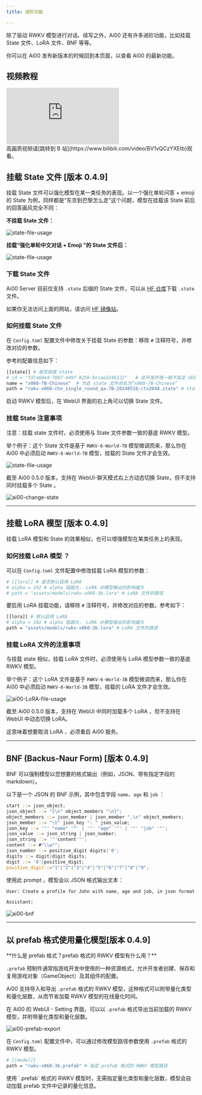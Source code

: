 ```yaml
---
title: 进阶功能

---
```



除了驱动 RWKV 模型进行对话、续写之外，Ai00 还有许多进阶功能，比如挂载 State 文件、LoRA 文件、BNF 等等。

你可以在 Ai00 发布新版本的时候回到本页面，以查看 Ai00 的最新功能。

## 视频教程

<div className="iframe-container">
 <iframe 
 src="https://player.bilibili.com/player.html?isOutside=true&aid=113718167865985&bvid=BV1vQCzYXEtb&cid=27541308447&poster=1&p=0&high_quality=1&autoplay=0"
 scrolling="no"
 frameBorder="0"
 allowFullScreen={true}
 sandbox="allow-top-navigation allow-same-origin allow-forms allow-scripts"
>
</iframe>
</div>
<CallOut type="info">
高画质视频请[跳转到 B 站](https://www.bilibili.com/video/BV1vQCzYXEtb)观看。
</CallOut>

## 挂载 State 文件 [版本 0.4.9]

挂载 State 文件可以强化模型在某一类任务的表现。以一个强化单轮问答 + emoji 的 State 为例，同样都是“东京到巴黎怎么走”这个问题，模型在挂载该 State 前后的回答画风完全不同：

**不挂载 State 文件：**

![state-file-usage](./imgs/ai00-answer-without-state.jpg)

**挂载“强化单轮中文对话 + Emoji ”的 State 文件后：**

![state-file-usage](./imgs/ai00-answer-with-state.jpg)

### 下载 State 文件

Ai00 Server 目前仅支持 `.state` 后缀的 State 文件，可以从 [HF 仓库](https://huggingface.co/shoumenchougou/RWKV-6-State-for-st/tree/main)下载 `.state` 文件。

如果你无法访问上面的网站，请访问 [HF 镜像站](https://hf-mirror.com/shoumenchougou/RWKV-6-State-for-st/tree/main)。

### 如何挂载 State 文件

在 `Config.toml` 配置文件中修改关于挂载 State 的参数：移除 `#` 注释符号，并修改对应的参数。

参考的配置信息如下：

``` bash copy
[[state]] # 是否挂载 state
# id = "fd7a60ed-7807-449f-8256-bccae3246222"   # 非开发环境一般不指定 UUID，可保留注释符
name = "x060-7B-Chinese"  # 为此 state 文件命名为“x060-7B-Chinese”
path = "rwkv-x060-chn_single_round_qa-7B-20240516-ctx2048.state" # state 文件的名称，存放在 `model` 文件夹
```

启动 RWKV 模型后，在 WebUI 界面的右上角可以切换 State 文件。

### 挂载 State 注意事项

<CallOut type="warning" >
注意：挂载 state 文件时，必须使用与 State 文件参数一致的基底 RWKV 模型。
</CallOut>

举个例子：这个 State 文件是基于 `RWKV-6-World-7B` 模型微调而来，那么你在 Ai00 中必须启动 `RWKV-6-World-7B` 模型，挂载的 State 文件才会生效。

![state-file-usage](./imgs/ai00-state-file-usage.png)

<CallOut type="info">
截至 Ai00 0.5.0 版本，支持在 WebUI-聊天模式右上方动态切换 State，但不支持同时挂载多个 State 。
</CallOut>

![ai00-change-state](./imgs/ai00-change-state.png)

---
## 挂载 LoRA 模型 [版本 0.4.9]

挂载 LoRA 模型和 State 的效果相似，也可以增强模型在某类任务上的表现。

### 如何挂载 LoRA 模型 ？

可以在 `Config.toml` 文件配置中修改挂载 LoRA 模型的参数：
``` bash copy
# [[lora]] # 是否默认启用 LoRA 
# alpha = 192 # alpha 值越大， LoRA 对模型输出的影响越大
# path = "assets/models/rwkv-x060-3b.lora" # LoRA 文件的路径
```
要启用 LoRA 挂载功能，请移除 `#` 注释符号，并修改对应的参数。参考如下：

``` bash copy
[[lora]] # 默认启用 LoRA 
# alpha = 192 # alpha 值越大， LoRA 对模型输出的影响越大
path = "assets/models/rwkv-x060-3b.lora" # LoRA 文件的路径
```

### 挂载 LoRA 文件的注意事项

<CallOut type="warning" >
与挂载 state 相似，挂载 LoRA 文件时，必须使用与 LoRA 模型参数一致的基底 RWKV 模型。
</CallOut>

举个例子：这个 LoRA 文件是基于 `RWKV-6-World-3B` 模型微调而来，那么你在 Ai00 中必须启动 `RWKV-6-World-3B` 模型，挂载的 LoRA 文件才会生效。

![ai00-LoRA-file-usage](./imgs/ai00-LoRA-file-usage.png)

<CallOut type="info">
截至 Ai00 0.5.0 版本，支持在 WebUI 中同时加载多个 LoRA ，但不支持在 WebUI 中动态切换 LoRA。

这意味着想要取消 LoRA ，必须重启 Ai00 服务。
</CallOut>

---
## BNF (Backus-Naur Form) [版本 0.4.9]

BNF 可以强制模型以您想要的格式输出（例如，JSON、带有指定字段的 markdown）。

以下是一个 JSON 的 BNF 示例，其中包含字段 `name`、`age` 和 `job` ：

``` rust copy
start ::= json_object;
json_object ::= "{\n" object_members "\n}";
object_members ::= json_member | json_member ",\n" object_members;
json_member ::= "\t" json_key ": " json_value;
json_key ::= '"' "name" '"' | '"' "age" '"' | '"' "job" '"';
json_value ::= json_string | json_number;
json_string ::= '"'content'"';
content ::= #"\\w*";
json_number ::= positive_digit digits|'0';
digits ::= digit|digit digits;
digit ::= '0'|positive_digit;
positive_digit::="1"|"2"|"3"|"4"|"5"|"6"|"7"|"8"|"9";
```

使用此 prompt ，模型会以 JSON 格式输出文本：

```bash copy
User: Create a profile for John with name, age and job, in json format.

Assistant:
```

![ai00-bnf](./imgs/ai00-bnf.jpg)

---
## 以 prefab 格式使用量化模型[版本 0.4.9]

<CallOut type="info">
**什么是 prefab 格式？prefab 格式的 RWKV 模型有什么用？**

`.prefab` 预制件通常指游戏开发中使用的一种资源格式，允许开发者创建、保存和复用游戏对象（GameObject）及其组件的配置。

Ai00 支持导入和导出 `.prefab` 格式的 RWKV 模型，这种格式可以附带量化类型和量化层数，从而节省加载 RWKV 模型的在线量化时间。
</CallOut>

在 Ai00 的 WebUI - Setting 界面，可以以 `.prefab` 格式导出当前加载的 RWKV 模型，并附带量化类型和量化层数。

![ai00-prefab-export](./imgs/ai00-prefab-export.png)

在 `Config.toml` 配置文件中，可以通过修改模型路径参数使用 `.prefab` 格式的 RWKV 模型。

``` bash copy
# [[model]]
path = "rwkv-x060-3b.prefab" # 指定 prefab 格式的 RWKV 模型路径
```
<CallOut type="info">
使用 `.prefab` 格式的 RWKV 模型时，无需指定量化类型和量化层数，模型会自动加载 prefab 文件中记录的量化信息。
</CallOut>
